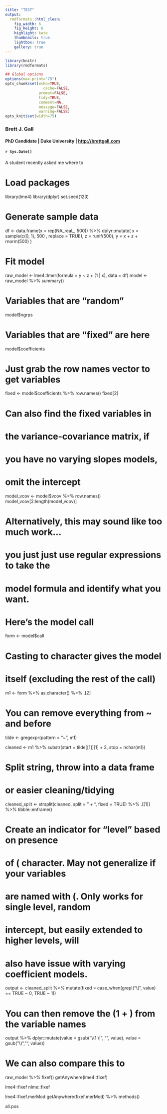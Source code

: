 ```yaml
---
title: "TEST"
output:
  rmdformats::html_clean:
    fig_width: 6
    fig_height: 6
    highlight: kate
    thumbnails: true
    lightbox: true
    gallery: true
---
```


```r
library(knitr)
library(rmdformats)

## Global options
options(max.print="75")
opts_chunk$set(echo=TRUE,
	             cache=FALSE,
               prompt=FALSE,
               tidy=TRUE,
               comment=NA,
               message=FALSE,
               warning=FALSE)
opts_knit$set(width=75)
```

### Brett J. Gall

#### PhD Candidate | Duke University | [http://brettgall.com](http://brettgall.com)

#### `r Sys.Date()`

A student recently asked me where to 


# Load packages
library(lme4)
library(dplyr)
set.seed(123)

# Generate sample data
df <- data.frame(x = rep(NA_real_, 500)) %>%
  dplyr::mutate(
    x = sample(c(0, 1), 500 , replace = TRUE),
    z = runif(500),
    y = x + z + rnorm(500)
  )

# Fit model
raw_model <- lme4::lmer(formula = y ~ z + (1 | x), data = df)
model <- raw_model %>% summary()

# Variables that are "random"
model$ngrps

# Variables that are "fixed" are here
model$coefficients

# Just grab the row names vector to get variables
fixed <- model$coefficients %>% row.names()
fixed[2]

# Can also find the fixed variables in
# the variance-covariance matrix, if
# you have no varying slopes models,
# omit the intercept
model_vcov <- model$vcov %>% row.names()
model_vcov[2:length(model_vcov)]

# Alternatively, this may sound like too much work...
# you just just use regular expressions to take the
# model formula and identify what you want.

# Here's the model call
form <- model$call

# Casting to character gives the model
# itself (excluding the rest of the call)
m1 <- form %>% as.character() %>% .[2]

# You can remove everything from ~ and before
tilde <- gregexpr(pattern = "~", m1)

cleaned <- m1 %>% 
           substr(start = tilde[[1]][1] + 2, 
                  stop = nchar(m1))

# Split string, throw into a data frame
# or easier cleaning/tidying
cleaned_split <- strsplit(cleaned, 
                          split = " + ", 
                          fixed = TRUE) %>%
                 .[[1]] %>%
                 tibble::enframe()

# Create an indicator for "level"  based on presence
# of ( character. May not generalize if your variables
# are named with (. Only works for single level, random
# intercept, but easily extended to higher levels, will
# also have issue with varying coefficient models.
output <- cleaned_split %>% 
          mutate(fixed = case_when(grepl("\\(", value) == TRUE ~ 0, 
                                   TRUE ~ 1))

# You can then remove the (1 + ) from the variable names
output %>% dplyr::mutate(value = gsub("\\(1 \\| ", "", value),
                         value = gsub("\\)", "", value))

# We can also compare this to 

raw_model %>% fixef()
getAnywhere(lme4::fixef)

lme4::fixef
nlme::fixef


lme4::fixef.merMod
getAnywhere(fixef.merMod)
            %>% methods()

all.pos
